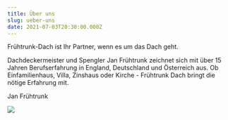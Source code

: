 ```yaml
---
title: Über uns
slug: ueber-uns
date: 2021-07-03T20:30:00.000Z
---
```


Frühtrunk-Dach ist Ihr Partner, wenn es um das Dach geht.

Dachdeckermeister und Spengler Jan Frühtrunk zeichnet sich mit über 15 Jahren Berufserfahrung in England, Deutschland und Österreich aus. Ob Einfamilienhaus, Villa, Zinshaus oder Kirche - Frühtrunk Dach bringt die nötige Erfahrung mit.

Jan Frühtrunk

![](/uploads/portrait.png)

